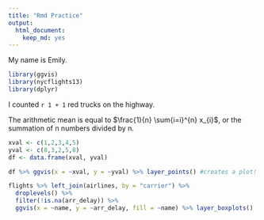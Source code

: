 ```yaml
---
title: "Rmd Practice"
output: 
  html_document: 
    keep_md: yes
---
```


My name is Emily. 
```r
library(ggvis)
library(nycflights13)
library(dplyr)

```

I counted `r 1 + 1` red trucks on the highway.

The arithmetic mean is equal to $\frac{1}{n} \sum{i=i}^{n} x_{i}$, or the summation of n numbers divided by n.

```r
xval <- c(1,2,3,4,5)
yval <- c(8,3,2,5,8)
df <- data.frame(xval, yval)

df %>% ggvis(x = ~xval, y = ~yval) %>% layer_points() #creates a plot!

```


```r
flights %>% left_join(airlines, by = "carrier") %>% 
  droplevels() %>% 
  filter(!is.na(arr_delay)) %>%  
  ggvis(x = ~name, y = ~arr_delay, fill = ~name) %>% layer_boxplots()

```

